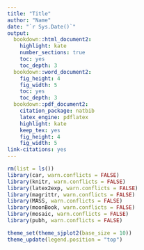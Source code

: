 ```yaml
---
title: "Title"
author: "Name"
date: "`r Sys.Date()`"
output:
  bookdown::html_document2:
    highlight: kate
    number_sections: true
    toc: yes
    toc_depth: 3
  bookdown::word_document2:
    fig_height: 4
    fig_width: 5
    toc: yes
    toc_depth: 3
  bookdown::pdf_document2:
    citation_package: natbib
    latex_engine: pdflatex
    highlight: kate
    keep_tex: yes
    fig_height: 4
    fig_width: 5
link-citations: yes
---
```


```r
rm(list = ls())
library(car, warn.conflicts = FALSE)
library(knitr, warn.conflicts = FALSE)
library(latex2exp, warn.conflicts = FALSE)
library(magrittr, warn.conflicts = FALSE)
library(MASS, warn.conflicts = FALSE)
library(moonBook, warn.conflicts = FALSE)
library(mosaic, warn.conflicts = FALSE)
library(pubh, warn.conflicts = FALSE)

theme_set(theme_sjplot2(base_size = 10))
theme_update(legend.position = "top")
```


